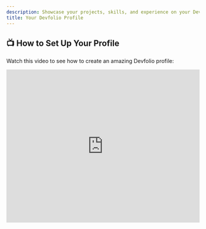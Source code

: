 ```yaml
---
description: Showcase your projects, skills, and experience on your Devfolio Profile 💪🏻
title: Your Devfolio Profile
---
```


## 📺 How to Set Up Your Profile

Watch this video to see how to create an amazing Devfolio profile:

<iframe
  width="100%"
  height="400"
  src="https://drive.google.com/file/d/1-rpS8rHnDEerJkN9rfVB5BMRt5h86pwj/preview"
  title="Setting up your Devfolio Profile"
  frameBorder="0"
  allow="autoplay"
  allowFullScreen
/>

You can access the `Edit Profile tab` by clicking on your avatar in the top-right corner, which opens a dropdown menu.

<img src="/assets/image (44).webp" alt="Edit profile button" />

## 🚀 Make your profile stand out

To make your profile shine, fill out the following sections:

### 🧾 About Section

Kick-start here by updating your profile with basic information, such as your name, identified gender, food preferences, and t-shirt size. 

This helps hackathon organizers gather your dietary preferences and schwag sizes with ease!

<Callout type="info" title="Pro Tip">
The 'About You' section supports full **Markdown** editing!
</Callout>

<img src="/assets/image (8).webp" alt="About section screenshot" />

### 🎓 Education Section

This section is completely dedicated to your education background. You can choose to input your degree type, educational institution, field of study and the start and end date of your education. 

If you're someone who doesn't have a formal education, don't worry! We strive to be inclusive for all builders, irrespective of their educational background. You can simply click on the appropriate checkbox to proceed to the next section

<img src="/assets/image (292).webp" alt="Education form screenshot" />

### 💼 Experience Section

This section covers the professional experience in terms of skills and work experience. You can choose to manually enter these details, or you can upload a recent copy of your resume to have our systems auto-magically enter your work experience. Cool, right? 

<img src="/assets/image (293).webp" alt="Experience section" />

### 🔗 Links Section

Add links like a personal website, GitHub, LinkedIn, or any such important links which you wish to display on your Profile. This enables hackathon organizers and profile visitors to see your social links and also helps showcase your online presence. Depending on the link entered, we'll automatically fetch the name of the website.

<img src="/assets/image (294).webp" alt="Links input" />

### 📞 Contact Section

You can add your contact information here. This will be private and only visible to the hackathon organizers. You can also add your emergency contact details here. 

<img src="/assets/image (296).webp" alt="Contact section" />

<Callout type="info" title="Save">
You can save your progress at any time by clicking the save button!
</Callout>

## 🏆 **Highlight Hackathon Wins**

If you've won any prizes, they’ll automatically show up in the **“Stats”** section. Make sure your project submissions are linked to your account.

## 🔥 **Display Your GitHub Activity**

If your GitHub account is linked, your contributions and popular repos will show up directly on your Devfolio profile.

<img src="/assets/stats.webp" alt="GitHub activity stats" />

## 📌 **Pin Past Projects**

You can choose which projects appear as your **“Top Projects”** — use this to curate what visitors see first!

<iframe
  width="100%"
  height="400"
  src="/assets/pinproject.mp4"
  title="Setting up your Devfolio Profile"
  frameBorder="0"
  allow="autoplay"
  allowFullScreen
/>

Congratulations! You have successfully completed your Devfolio Profile! To see how it would look like to the world, click on your username in the top-right corner, and click on ['My Devfolio'](my-devfolio/) 

## 🔒 Profile Visibility

Your profile is public by default. To make it private, head to the Settings tab:

<Card title="⚙️ Setting Up your Devfolio Account" href="/docs/guide/settings" />

<Callout type="info" title="Note for Hackathons">
Hackathon organizers will be reviewing your profile. Fill out your profile with your experience and skills for better chances of getting accepted.
</Callout>

